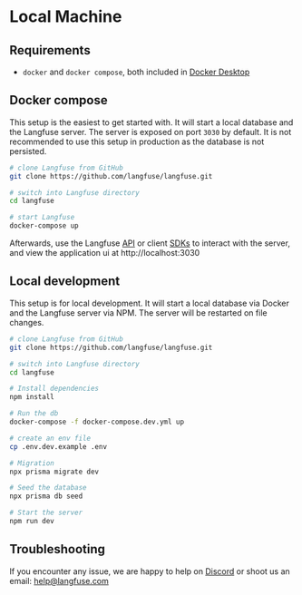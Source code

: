 # Local Machine

## Requirements

- `docker` and `docker compose`, both included in [Docker Desktop](https://docs.docker.com/get-docker/)

## Docker compose

This setup is the easiest to get started with. It will start a local database and the Langfuse server. The server is exposed on port `3030` by default. It is not recommended to use this setup in production as the database is not persisted.

```bash
# clone Langfuse from GitHub
git clone https://github.com/langfuse/langfuse.git

# switch into Langfuse directory
cd langfuse

# start Langfuse
docker-compose up
```

Afterwards, use the Langfuse [API](/docs/api) or client [SDKs](/docs/sdk) to interact with the server, and view the application ui at http://localhost:3030

## Local development

This setup is for local development. It will start a local database via Docker and the Langfuse server via NPM. The server will be restarted on file changes.

```bash
# clone Langfuse from GitHub
git clone https://github.com/langfuse/langfuse.git

# switch into Langfuse directory
cd langfuse

# Install dependencies
npm install

# Run the db
docker-compose -f docker-compose.dev.yml up

# create an env file
cp .env.dev.example .env

# Migration
npx prisma migrate dev

# Seed the database
npx prisma db seed

# Start the server
npm run dev
```

## Troubleshooting

If you encounter any issue, we are happy to help on [Discord](https://discord.gg/7NXusRtqYU) or shoot us an email: help@langfuse.com
